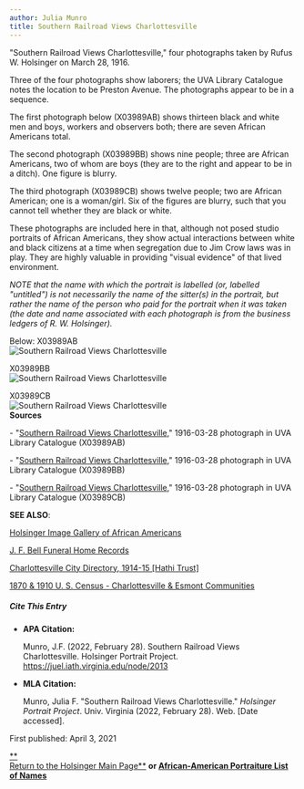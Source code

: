 ```yaml
---
author: Julia Munro
title: Southern Railroad Views Charlottesville
---
```

"Southern Railroad Views Charlottesville," four photographs taken by Rufus W. Holsinger on March 28, 1916. 

Three of the four photographs show laborers; the UVA Library Catalogue notes the location to be Preston Avenue. The photographs appear to be in a sequence.

The first photograph below (X03989AB) shows thirteen black and white men and boys, workers and observers both; there are seven African Americans total. 

The second photograph (X03989BB) shows nine people; three are African Americans, two of whom are boys (they are to the right and appear to be in a ditch). One figure is blurry. 

The third photograph (X03989CB) shows twelve people; two are African American; one is a woman/girl. Six of the figures are blurry, such that you cannot tell whether they are black or white.

These photographs are included here in that, although not posed studio portraits of African Americans, they show actual interactions between white and black citizens at a time when segregation due to Jim Crow laws was in play. They are highly valuable in providing "visual evidence" of that lived environment.  

_NOTE that the name with which the portrait is labelled (or, labelled "untitled") is not necessarily the name of the sitter(s) in the portrait, but rather the name of the person who paid for the portrait when it was taken (the date and name associated with each photograph is from the business ledgers of R. W. Holsinger)._ 

Below: X03989AB  
![Southern Railroad Views Charlottesville](https://iiif.lib.virginia.edu/iiif/uva-lib:1044003/full/778,561/0/default.jpg "Southern Railroad Views Charlottesville")

X03989BB  
![Southern Railroad Views Charlottesville](https://iiif.lib.virginia.edu/iiif/uva-lib:1044004/full/778,561/0/default.jpg "Southern Railroad Views Charlottesville")

X03989CB  
![Southern Railroad Views Charlottesville](https://iiif.lib.virginia.edu/iiif/uva-lib:1044005/full/778,561/0/default.jpg "Southern Railroad Views Charlottesville")  
**Sources**

\- "[Southern Railroad Views Charlottesville](https://v3.lib.virginia.edu/sources/images/items/uva-lib:1044003 "Southern Railroad Views Charlottesville")," 1916-03-28 photograph in UVA Library Catalogue (X03989AB)  
  

\- "[Southern Railroad Views Charlottesville](https://v3.lib.virginia.edu/sources/images/items/uva-lib:1044004 "Southern Railroad Views Charlottesville")," 1916-03-28 photograph in UVA Library Catalogue (X03989BB)  
  

\- "[Southern Railroad Views Charlottesville](https://v3.lib.virginia.edu/sources/images/items/uva-lib:1044005 "Southern Railroad Views Charlottesville")," 1916-03-28 photograph in UVA Library Catalogue (X03989CB)

**SEE ALSO**:

[Holsinger Image Gallery of African Americans](http://rwholsingerphotos.org/images.php "Holsinger Image Gallery of African Americans")

[J. F. Bell Funeral Home Records](http://www2.vcdh.virginia.edu/afam/raceandplace/perl_scripts/funeral_search.html "J. F. Bell Funeral Home Database")

[Charlottesville City Directory, 1914-15 \[Hathi Trust\]](https://catalog.hathitrust.org/Record/101954103 "Charlottesville City Directory, 1914-15") 

[1870 & 1910 U. S. Census - Charlottesville & Esmont Communities](http://www2.vcdh.virginia.edu/afam/raceandplace/census/search_both.html "1870 & 1910 U. S. Census: Charlottesville and Esmont Communities")

##### **Cite This Entry**

*   **APA Citation:**
    
    Munro, J.F. (2022, February 28). Southern Railroad Views Charlottesville. Holsinger Portrait Project. https://juel.iath.virginia.edu/node/2013
    
*   **MLA Citation:**
    
    Munro, Julia F. "Southern Railroad Views Charlottesville." _Holsinger Portrait Project_. Univ. Virginia (2022, February 28). Web. \[Date accessed\].
    

First published: April 3, 2021

[**  
Return to the Holsinger Main Page**](http://juel.iath.virginia.edu/node/980) **or [African-American Portraiture List of Names](http://juel.iath.virginia.edu/node/996)**